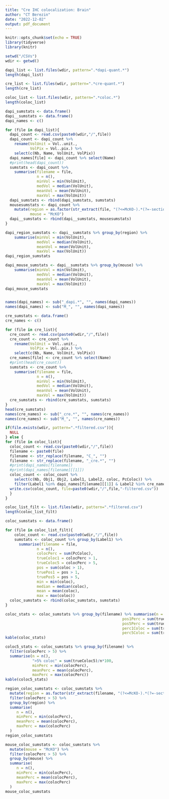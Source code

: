 ---
title: "Cre IHC colocalization: Brain"
author: "CT Berezin"
date: "2022-12-02"
output: pdf_document
---

```{r setup, include=FALSE}
knitr::opts_chunk$set(echo = TRUE)
library(tidyverse)
library(knitr)
```

```{r}
setwd("/CSVs")
wdir <- getwd()

dapi_list <- list.files(wdir, pattern=".*dapi-quant.*")
length(dapi_list)

cre_list <- list.files(wdir, pattern=".*cre-quant.*")
length(cre_list)

coloc_list <- list.files(wdir, pattern=".*coloc.*")
length(coloc_list)
```

```{r}
dapi_sumstats <- data.frame()
dapi__sumstats <- data.frame()
dapi_names <- c()

for (file in dapi_list){
  dapi_count <- read.csv(paste0(wdir,"/",file))
  dapi_count <- dapi_count %>%
    rename(VolUnit = Vol..unit.,
           VolPix = Vol..pix.) %>% 
    select(c(Nb, Name, VolUnit, VolPix))
  dapi_names[file] <- dapi_count %>% select(Name)
  #print(head(dapi_count))
  sumstats <- dapi_count %>%
    summarise(filename = file,
              n = n(),
              minVol = min(VolUnit),
              medVol = median(VolUnit),
              meanVol = mean(VolUnit),
              maxVol = max(VolUnit))
  dapi_sumstats <- rbind(dapi_sumstats, sumstats)
  mousesumstats <- dapi_count %>%
    mutate(region = as.factor(str_extract(file, "(?<=McKO-).*(?=-section)")),
           mouse = "McKO")
  dapi__sumstats <- rbind(dapi__sumstats, mousesumstats)
}

dapi_region_sumstats <- dapi__sumstats %>% group_by(region) %>% 
    summarise(minVol = min(VolUnit),
              medVol = median(VolUnit),
              meanVol = mean(VolUnit),
              maxVol = max(VolUnit))
dapi_region_sumstats

dapi_mouse_sumstats <- dapi__sumstats %>% group_by(mouse) %>% 
    summarise(minVol = min(VolUnit),
              medVol = median(VolUnit),
              meanVol = mean(VolUnit),
              maxVol = max(VolUnit))
dapi_mouse_sumstats


names(dapi_names) <- sub("_dapi.*", "", names(dapi_names))
names(dapi_names) <- sub("M_", "", names(dapi_names))

cre_sumstats <- data.frame()
cre_names <- c()

for (file in cre_list){
  cre_count <- read.csv(paste0(wdir,"/",file))
  cre_count <- cre_count %>%
    rename(VolUnit = Vol..unit.,
           VolPix = Vol..pix.) %>% 
    select(c(Nb, Name, VolUnit, VolPix))
  cre_names[file] <- cre_count %>% select(Name)
  #print(head(cre_count))
  sumstats <- cre_count %>%
    summarise(filename = file,
              n = n(),
              minVol = min(VolUnit),
              medVol = median(VolUnit),
              meanVol = mean(VolUnit),
              maxVol = max(VolUnit))
  cre_sumstats <- rbind(cre_sumstats, sumstats)
}
head(cre_sumstats)
names(cre_names) <- sub("_cre.*", "", names(cre_names))
names(cre_names) <- sub("M_", "", names(cre_names))
```


```{r}
if(file.exists(wdir, pattern=".*filtered.csv")){
  NULL
} else {
for (file in coloc_list){
  coloc_count <- read.csv(paste0(wdir,"/",file))
  filename <- paste0(file)
  filename <- str_replace(filename, "C_", "")
  filename <- str_replace(filename, "_cre.*", "")
  #print(dapi_names[filename])
  #print(dapi_names[filename][[1]])
  coloc_count <- coloc_count %>%
    select(c(Nb, Obj1, Obj2, Label1, Label2, coloc, PcColoc)) %>%
    filter(Label1 %in% dapi_names[filename][[1]] & Label2 %in% cre_names[filename][[1]])
  write.csv(coloc_count, file=paste0(wdir,"/",file,"-filtered.csv"))
  }
}

coloc_list_filt <- list.files(wdir, pattern=".*filtered.csv")
length(coloc_list_filt)

coloc_sumstats <- data.frame()

for (file in coloc_list_filt){
    coloc_count <- read.csv(paste0(wdir,"/",file))
    sumstats <- coloc_count %>% group_by(Label1) %>% 
      summarise(filename = file,
              n = n(),
              colocPerc = sum(PcColoc),
              trueColoc1 = colocPerc > 1,
              trueColoc5 = colocPerc > 5,
              pos = sum(coloc > 1),
              truePos1 = pos > 1,
              truePos5 = pos > 5,
              min = min(coloc),
              median = median(coloc),
              mean = mean(coloc),
              max = max(coloc))
  coloc_sumstats <- rbind(coloc_sumstats, sumstats)
}

coloc_stats <- coloc_sumstats %>% group_by(filename) %>% summarise(n = n(),
                                                    pos1Perc = sum(truePos1)/n*100,
                                                    pos5Perc = sum(truePos5)/n*100,
                                                    perc1Coloc = sum(trueColoc1)/n*100,
                                                    perc5Coloc = sum(trueColoc5)/n*100)
kable(coloc_stats)

coloc5_stats <- coloc_sumstats %>% group_by(filename) %>%
  filter(colocPerc > 5) %>% 
  summarise(n = n(),
            ">5% coloc" = sum(trueColoc5)/n*100,
            minPerc = min(colocPerc),
            meanPerc = mean(colocPerc),
            maxPerc = max(colocPerc))
kable(coloc5_stats)

region_coloc_sumstats <- coloc_sumstats %>%
  mutate(region = as.factor(str_extract(filename, "(?<=McKO-).*(?=-section)"))) %>% 
  filter(colocPerc > 5) %>% 
  group_by(region) %>%
  summarise(
     n = n(),
     minPerc = min(colocPerc),
     meanPerc = mean(colocPerc),
     maxPerc = max(colocPerc)
  )
region_coloc_sumstats

mouse_coloc_sumstats <- coloc_sumstats %>%
  mutate(mouse = "McKO") %>% 
  filter(colocPerc > 5) %>% 
  group_by(mouse) %>%
  summarise(
     n = n(),
     minPerc = min(colocPerc),
     meanPerc = mean(colocPerc),
     maxPerc = max(colocPerc)
  )
mouse_coloc_sumstats
```